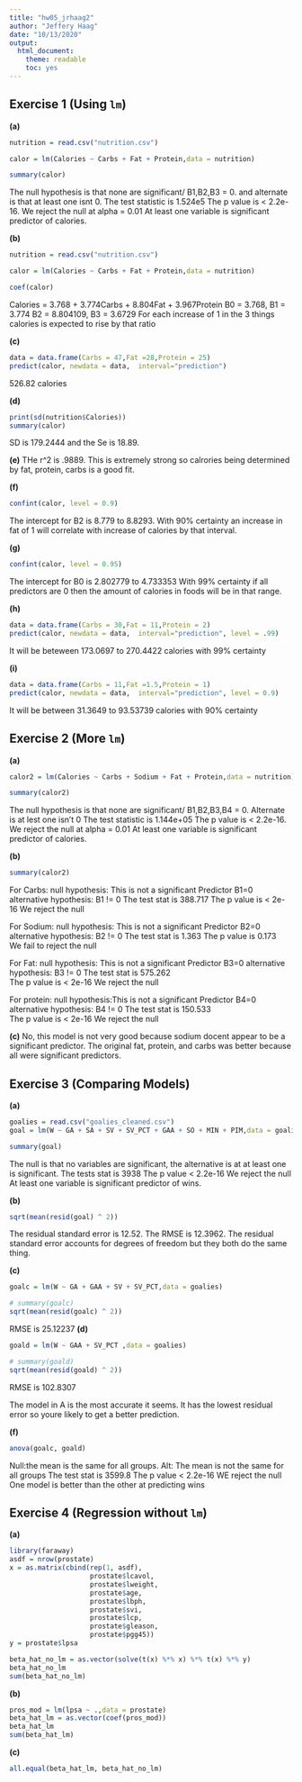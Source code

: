 ---
title: "hw05_jrhaag2"
author: "Jeffery Haag"
date: "10/13/2020"
output:
  html_document:
    theme: readable
    toc: yes
---

## Exercise 1 (Using `lm`)

**(a)**
```{r}
nutrition = read.csv("nutrition.csv")

calor = lm(Calories ~ Carbs + Fat + Protein,data = nutrition)

summary(calor)
```


The null hypothesis is that none are significant/ B1,B2,B3 = 0. and alternate is that at least one isnt 0.
The test statistic is 1.524e5
The p value is < 2.2e-16.
We reject the null at alpha = 0.01
At least one variable is significant predictor of calories.

**(b)**
```{r}
nutrition = read.csv("nutrition.csv")

calor = lm(Calories ~ Carbs + Fat + Protein,data = nutrition)

coef(calor)
```
Calories = 3.768 + 3.774Carbs + 8.804Fat + 3.967Protein
B0 = 3.768, B1 = 3.774 B2 = 8.804109, B3 = 3.6729
For each increase of 1 in the 3 things calories is expected to rise by that ratio



**(c)**
```{r}
data = data.frame(Carbs = 47,Fat =28,Protein = 25)
predict(calor, newdata = data,  interval="prediction")
```

526.82 calories


**(d)**
```{r}
print(sd(nutrition$Calories))
summary(calor)
```


SD is 179.2444 and the Se is  18.89.

**(e)**
THe r^2 is .9889. This is extremely strong so calrories being determined by fat, protein, carbs is a good fit.


**(f)**
```{r}
confint(calor, level = 0.9)

```
The intercept for B2 is 8.779 to 8.8293. With 90% certainty an increase in fat of 1 will correlate with increase of calories by that interval.


**(g)**
```{r}
confint(calor, level = 0.95)

```
The intercept for B0 is 2.802779  to 4.733353
With 99% certainty if all predictors are 0 then the amount of calories in foods will be in that range.


**(h)**
```{r}
data = data.frame(Carbs = 30,Fat = 11,Protein = 2)
predict(calor, newdata = data,  interval="prediction", level = .99)

```

It will be beteween 173.0697  to 270.4422 calories with 99% certainty
 


**(i)**
```{r}
data = data.frame(Carbs = 11,Fat =1.5,Protein = 1)
predict(calor, newdata = data,  interval="prediction", level = 0.9)

```
It will be between 31.3649 to 93.53739 calories with 90% certainty



## Exercise 2 (More `lm`)

**(a)**
```{r}
calor2 = lm(Calories ~ Carbs + Sodium + Fat + Protein,data = nutrition)

summary(calor2)

```
The null hypothesis is that none are significant/ B1,B2,B3,B4 = 0. Alternate is at lest one isn't 0
The test statistic is 1.144e+05
The p value is < 2.2e-16.
We reject the null at alpha = 0.01
At least one variable is significant predictor of calories.


**(b)**
```{r}
summary(calor2)

```
For Carbs:
null hypothesis: This is not a significant Predictor B1=0
alternative hypothesis: B1 != 0
The test stat is 388.717
The p value is < 2e-16
We reject the null

For Sodium:
null hypothesis: This is not a significant Predictor B2=0
alternative hypothesis: B2 != 0
The test stat is 1.363
The p value is 0.173    
We fail to reject the null

For Fat:
null hypothesis: This is not a significant Predictor B3=0
alternative hypothesis: B3 != 0
The test stat is 575.262  
The p value is < 2e-16
We reject the null

For protein:
null hypothesis:This is not a significant Predictor B4=0
alternative hypothesis: B4 != 0
The test stat is 150.533  
The p value is < 2e-16
We reject the null

**(c)**
No, this model is not very good because sodium docent appear to be a significant predictor. The original fat, protein, and carbs was better because all were significant predictors. 

## Exercise 3 (Comparing Models)
**(a)**
```{r}

goalies = read.csv("goalies_cleaned.csv")
goal = lm(W ~ GA + SA + SV + SV_PCT + GAA + SO + MIN + PIM,data = goalies)

summary(goal)

```
The null is that no variables are significant, the alternative is at at least one is significant.
The tests stat is 3938
The p value < 2.2e-16
We reject the null
At least one variable is significant predictor of wins.

**(b)**
```{r}
sqrt(mean(resid(goal) ^ 2))

```
The residual standard error is 12.52. The RMSE is 12.3962. The residual standard error accounts for degrees of freedom but they both do the same thing.


**(c)**
```{r}
goalc = lm(W ~ GA + GAA + SV + SV_PCT,data = goalies)

# summary(goalc)
sqrt(mean(resid(goalc) ^ 2))

```

RMSE is 25.12237
**(d)**
```{r}
goald = lm(W ~ GAA + SV_PCT ,data = goalies)

# summary(goald)
sqrt(mean(resid(goald) ^ 2))

```
RMSE is 102.8307


The model in A is the most accurate it seems. It has the lowest residual error so youre likely to get a better prediction.



**(f)**
```{r}

anova(goalc, goald)
```
Null:the mean  is the same for all groups. 
Alt: The mean is not the same for all groups
The test stat is 3599.8
The p value < 2.2e-16
WE reject the null
One model is better than the other at predicting wins


## Exercise 4 (Regression without `lm`)
**(a)**
```{r}
library(faraway)
asdf = nrow(prostate)
x = as.matrix(cbind(rep(1, asdf), 
                    prostate$lcavol, 
                    prostate$lweight, 
                    prostate$age, 
                    prostate$lbph, 
                    prostate$svi, 
                    prostate$lcp, 
                    prostate$gleason, 
                    prostate$pgg45))
y = prostate$lpsa

beta_hat_no_lm = as.vector(solve(t(x) %*% x) %*% t(x) %*% y)
beta_hat_no_lm
sum(beta_hat_no_lm)

```


**(b)**
```{r}
pros_mod = lm(lpsa ~ .,data = prostate)
beta_hat_lm = as.vector(coef(pros_mod))
beta_hat_lm
sum(beta_hat_lm)
```
**(c)**
```{r}
all.equal(beta_hat_lm, beta_hat_no_lm)

```




